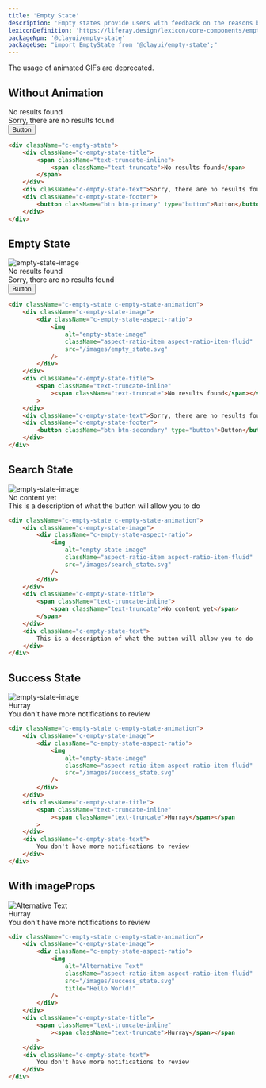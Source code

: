 ```yaml
---
title: 'Empty State'
description: 'Empty states provide users with feedback on the reasons behind the empty state and what they can do to move out of the empty state.'
lexiconDefinition: 'https://liferay.design/lexicon/core-components/empty-states/'
packageNpm: '@clayui/empty-state'
packageUse: "import EmptyState from '@clayui/empty-state';"
---
```


<div className="clay-site-alert alert alert-warning">
	The usage of animated GIFs are deprecated.
</div>

## Without Animation

<div className="sheet-example">
	<div className="c-empty-state">
		<div className="c-empty-state-title">
			<span className="text-truncate-inline">
				<span className="text-truncate">No results found</span>
			</span>
		</div>
		<div className="c-empty-state-text">
			Sorry, there are no results found
		</div>
		<div className="c-empty-state-footer">
			<button className="btn btn-primary" type="button">
				Button
			</button>
		</div>
	</div>
</div>

```html
<div className="c-empty-state">
	<div className="c-empty-state-title">
		<span className="text-truncate-inline">
			<span className="text-truncate">No results found</span>
		</span>
	</div>
	<div className="c-empty-state-text">Sorry, there are no results found</div>
	<div className="c-empty-state-footer">
		<button className="btn btn-primary" type="button">Button</button>
	</div>
</div>
```

## Empty State

<div className="sheet-example">
	<div className="c-empty-state c-empty-state-animation">
		<div className="c-empty-state-image">
			<div className="c-empty-state-aspect-ratio">
				<img
					alt="empty-state-image"
					className="aspect-ratio-item aspect-ratio-item-fluid"
					src="/images/empty_state.svg"
				/>
			</div>
		</div>
		<div className="c-empty-state-title">
			<span className="text-truncate-inline">
				<span className="text-truncate">No results found</span>
			</span>
		</div>
		<div className="c-empty-state-text">
			Sorry, there are no results found
		</div>
		<div className="c-empty-state-footer">
			<button className="btn btn-secondary" type="button">
				Button
			</button>
		</div>
	</div>
</div>

```html
<div className="c-empty-state c-empty-state-animation">
	<div className="c-empty-state-image">
		<div className="c-empty-state-aspect-ratio">
			<img
				alt="empty-state-image"
				className="aspect-ratio-item aspect-ratio-item-fluid"
				src="/images/empty_state.svg"
			/>
		</div>
	</div>
	<div className="c-empty-state-title">
		<span className="text-truncate-inline"
			><span className="text-truncate">No results found</span></span
		>
	</div>
	<div className="c-empty-state-text">Sorry, there are no results found</div>
	<div className="c-empty-state-footer">
		<button className="btn btn-secondary" type="button">Button</button>
	</div>
</div>
```

## Search State

<div className="sheet-example">
	<div className="c-empty-state c-empty-state-animation">
		<div className="c-empty-state-image">
			<div className="c-empty-state-aspect-ratio">
				<img
					alt="empty-state-image"
					className="aspect-ratio-item aspect-ratio-item-fluid"
					src="/images/search_state.svg"
				/>
			</div>
		</div>
		<div className="c-empty-state-title">
			<span className="text-truncate-inline">
				<span className="text-truncate">No content yet</span>
			</span>
		</div>
		<div className="c-empty-state-text">
			This is a description of what the button will allow you to do
		</div>
	</div>
</div>

```html
<div className="c-empty-state c-empty-state-animation">
	<div className="c-empty-state-image">
		<div className="c-empty-state-aspect-ratio">
			<img
				alt="empty-state-image"
				className="aspect-ratio-item aspect-ratio-item-fluid"
				src="/images/search_state.svg"
			/>
		</div>
	</div>
	<div className="c-empty-state-title">
		<span className="text-truncate-inline">
			<span className="text-truncate">No content yet</span>
		</span>
	</div>
	<div className="c-empty-state-text">
		This is a description of what the button will allow you to do
	</div>
</div>
```

## Success State

<div className="sheet-example">
	<div className="c-empty-state c-empty-state-animation">
		<div className="c-empty-state-image">
			<div className="c-empty-state-aspect-ratio">
				<img
					alt="empty-state-image"
					className="aspect-ratio-item aspect-ratio-item-fluid"
					src="/images/success_state.svg"
				/>
			</div>
		</div>
		<div className="c-empty-state-title">
			<span className="text-truncate-inline">
				<span className="text-truncate">Hurray</span>
			</span>
		</div>
		<div className="c-empty-state-text">
			You don't have more notifications to review
		</div>
	</div>
</div>

```html
<div className="c-empty-state c-empty-state-animation">
	<div className="c-empty-state-image">
		<div className="c-empty-state-aspect-ratio">
			<img
				alt="empty-state-image"
				className="aspect-ratio-item aspect-ratio-item-fluid"
				src="/images/success_state.svg"
			/>
		</div>
	</div>
	<div className="c-empty-state-title">
		<span className="text-truncate-inline"
			><span className="text-truncate">Hurray</span></span
		>
	</div>
	<div className="c-empty-state-text">
		You don't have more notifications to review
	</div>
</div>
```

## With imageProps

<div className="sheet-example">
	<div className="c-empty-state c-empty-state-animation">
		<div className="c-empty-state-image">
			<div className="c-empty-state-aspect-ratio">
				<img
					alt="Alternative Text"
					className="aspect-ratio-item aspect-ratio-item-fluid"
					src="/images/success_state.svg"
					title="Hello World!"
				/>
			</div>
		</div>
		<div className="c-empty-state-title">
			<span className="text-truncate-inline">
				<span className="text-truncate">Hurray</span>
			</span>
		</div>
		<div className="c-empty-state-text">
			You don't have more notifications to review
		</div>
	</div>
</div>

```html
<div className="c-empty-state c-empty-state-animation">
	<div className="c-empty-state-image">
		<div className="c-empty-state-aspect-ratio">
			<img
				alt="Alternative Text"
				className="aspect-ratio-item aspect-ratio-item-fluid"
				src="/images/success_state.svg"
				title="Hello World!"
			/>
		</div>
	</div>
	<div className="c-empty-state-title">
		<span className="text-truncate-inline"
			><span className="text-truncate">Hurray</span></span
		>
	</div>
	<div className="c-empty-state-text">
		You don't have more notifications to review
	</div>
</div>
```
